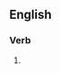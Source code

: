 ==English==

===Verb===
{{head|en|present participle}}

# {{present participle of|unfrock|lang=en|nocat=1}}